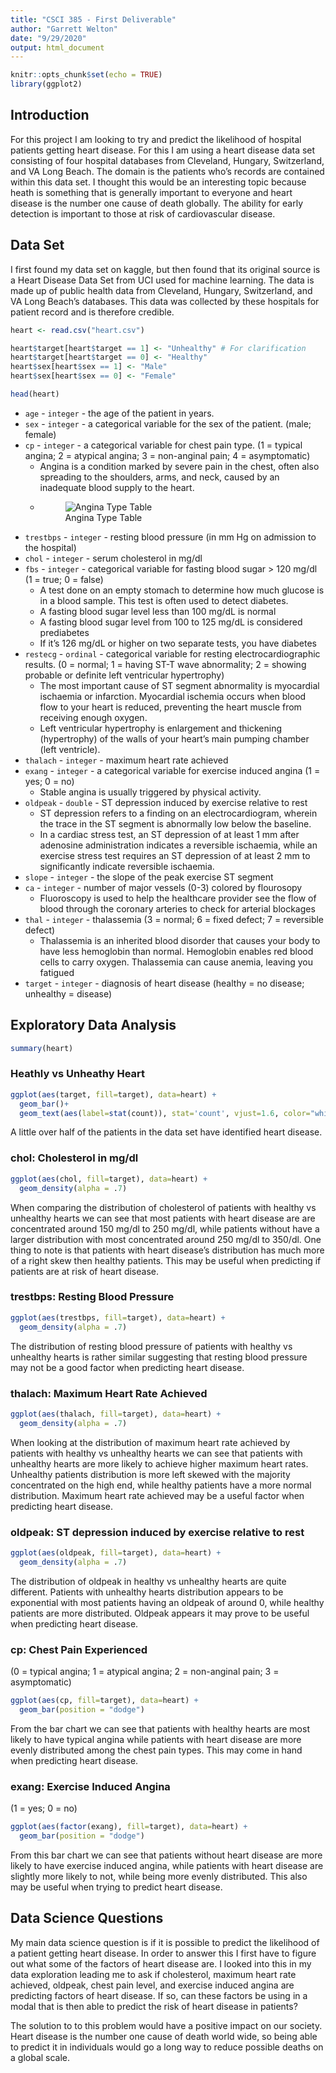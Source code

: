 ```yaml
---
title: "CSCI 385 - First Deliverable"
author: "Garrett Welton"
date: "9/29/2020"
output: html_document
---
```


```r
knitr::opts_chunk$set(echo = TRUE)
library(ggplot2)
```

## Introduction

For this project I am looking to try and predict the likelihood of hospital patients getting heart disease. For this I am using a heart disease data set consisting of four hospital databases from Cleveland, Hungary, Switzerland, and VA Long Beach. The domain is the patients who's records are contained within this data set. I thought this would be an interesting topic because heath is something that is generally important to everyone and heart disease is the number one cause of death globally. The ability for early detection is important to those at risk of cardiovascular disease.

## Data Set

I first found my data set on kaggle, but then found that its original source is a Heart Disease Data Set from UCI used for machine learning. The data is made up of public health data from Cleveland, Hungary, Switzerland, and VA Long Beach's databases. This data was collected by these hospitals for patient record and is therefore credible.

```r
heart <- read.csv("heart.csv")

heart$target[heart$target == 1] <- "Unhealthy" # For clarification
heart$target[heart$target == 0] <- "Healthy"
heart$sex[heart$sex == 1] <- "Male"
heart$sex[heart$sex == 0] <- "Female"

head(heart)
```

* `age` - `integer` - the age of the patient in years.
* `sex` - `integer` - a categorical variable for the sex of the patient. (male; female)
* `cp` - `integer` - a categorical variable for chest pain type. (1 = typical angina; 2 = atypical angina; 3 = non-anginal pain; 4 = asymptomatic)
  + Angina is a condition marked by severe pain in the chest, often also spreading to the shoulders, arms, and neck, caused by an inadequate blood supply to the heart.
  + ![Angina Type Table](angina.jpg)
* `trestbps` - `integer` - resting blood pressure (in mm Hg on admission to the hospital)
* `chol` - `integer` - serum cholesterol in mg/dl
* `fbs` - `integer` - categorical variable for fasting blood sugar > 120 mg/dl (1 = true; 0 = false)
  + A test done on an empty stomach to determine how much glucose is in a blood sample. This test is often used to detect diabetes.
  + A fasting blood sugar level less than 100 mg/dL is normal
  + A fasting blood sugar level from 100 to 125 mg/dL is considered prediabetes
  + If it's 126 mg/dL or higher on two separate tests, you have diabetes
* `restecg` - `ordinal` - categorical variable for resting electrocardiographic results. (0 = normal; 1 = having ST-T wave abnormality; 2 = showing probable or definite left ventricular hypertrophy)
  + The most important cause of ST segment abnormality is myocardial ischaemia or infarction. Myocardial ischemia occurs when blood flow to your heart is reduced, preventing the heart muscle from receiving enough oxygen.
  + Left ventricular hypertrophy is enlargement and thickening (hypertrophy) of the walls of your heart's main pumping chamber (left ventricle).
* `thalach` - `integer` - maximum heart rate achieved
* `exang` - `integer` - a categorical variable for exercise induced angina (1 = yes; 0 = no)
  + Stable angina is usually triggered by physical activity.
* `oldpeak` - `double` - ST depression induced by exercise relative to rest
  + ST depression refers to a finding on an electrocardiogram, wherein the trace in the ST segment is abnormally low below the baseline.
  + In a cardiac stress test, an ST depression of at least 1 mm after adenosine administration indicates a reversible ischaemia, while an exercise stress test requires an ST depression of at least 2 mm to significantly indicate reversible ischaemia.
* `slope` - `integer` - the slope of the peak exercise ST segment
* `ca` - `integer` - number of major vessels (0-3) colored by flourosopy
  + Fluoroscopy is used to help the healthcare provider see the flow of blood through the coronary arteries to check for arterial blockages
* `thal` - `integer` - thalassemia (3 = normal; 6 = fixed defect; 7 = reversible defect)
  + Thalassemia is an inherited blood disorder that causes your body to have less hemoglobin than normal. Hemoglobin enables red blood cells to carry oxygen. Thalassemia can cause anemia, leaving you fatigued
* `target` - `integer` - diagnosis of heart disease (healthy = no disease; unhealthy = disease)

## Exploratory Data Analysis

```r
summary(heart)
```

### Heathly vs Unheathy Heart

```r
ggplot(aes(target, fill=target), data=heart) +
  geom_bar()+
  geom_text(aes(label=stat(count)), stat='count', vjust=1.6, color="white", size=3.5)
```

A little over half of the patients in the data set have identified heart disease.

### chol: Cholesterol in mg/dl

```r
ggplot(aes(chol, fill=target), data=heart) +
  geom_density(alpha = .7)
```

When comparing the distribution of cholesterol of patients with healthy vs unhealthy hearts we can see that most patients with heart disease are are concentrated around 150 mg/dl to 250 mg/dl, while patients without have a larger distribution with most concentrated around 250 mg/dl to 350/dl. One thing to note is that patients with heart disease's distribution has much more of a right skew then healthy patients. This may be useful when predicting if patients are at risk of heart disease.

### trestbps: Resting Blood Pressure

```r
ggplot(aes(trestbps, fill=target), data=heart) +
  geom_density(alpha = .7)
```

The distribution of resting blood pressure of patients with healthy vs unhealthy hearts is rather similar suggesting that resting blood pressure may not be a good factor when predicting heart disease.

### thalach: Maximum Heart Rate Achieved

```r
ggplot(aes(thalach, fill=target), data=heart) +
  geom_density(alpha = .7)
```
When looking at the distribution of maximum heart rate achieved by patients with healthy vs unhealthy hearts we can see that patients with unhealthy hearts are more likely to achieve higher maximum heart rates. Unhealthy patients distribution is more left skewed with the majority concentrated on the high end, while healthy patients have a more normal distribution. Maximum heart rate achieved may be a useful factor when predicting heart disease.


### oldpeak: ST depression induced by exercise relative to rest

```r
ggplot(aes(oldpeak, fill=target), data=heart) +
  geom_density(alpha = .7)
```

The distribution of oldpeak in healthy vs unhealthy hearts are quite different. Patients with unhealthy hearts distribution appears to be exponential with most patients having an oldpeak of around 0, while healthy patients are more distributed. Oldpeak appears it may prove to be useful when predicting heart disease.

### cp: Chest Pain Experienced
(0 = typical angina; 1 = atypical angina; 2 = non-anginal pain; 3 = asymptomatic)

```r
ggplot(aes(cp, fill=target), data=heart) +
  geom_bar(position = "dodge")
```

From the bar chart we can see that patients with healthy hearts are most likely to have typical angina while patients with heart disease are more evenly distributed among the chest pain types. This may come in hand when predicting heart disease.

### exang: Exercise Induced Angina
(1 = yes; 0 = no)

```r
ggplot(aes(factor(exang), fill=target), data=heart) +
  geom_bar(position = "dodge")
```

From this bar chart we can see that patients without heart disease are more likely to have exercise induced angina, while patients with heart disease are slightly more likely to not, while being more evenly distributed. This also may be useful when trying to predict heart disease.

## Data Science Questions

My main data science question is if it is possible to predict the likelihood of a patient getting heart disease. In order to answer this I first have to figure out what some of the factors of heart disease are. I looked into this in my data exploration leading me to ask if cholesterol, maximum heart rate achieved, oldpeak, chest pain level, and exercise induced angina are predicting factors of heart disease. If so, can these factors be using in a modal that is then able to predict the risk of heart disease in patients?

The solution to to this problem would have a positive impact on our society. Heart disease is the number one cause of death world wide, so being able to predict it in individuals would go a long way to reduce possible deaths on a global scale.
